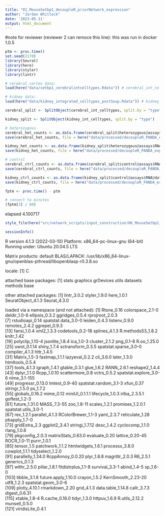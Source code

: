 ```yaml
---
title: "01_MouseSetbp1_decoupleR_priorNetwork_expression"
author: "Jordan Whitlock"
date: '2023-05-11'
output: html_document
---
```

#note for reviewer (reviewer 2 can remoce this line): this was run in docker 1.0.5

```r
ptm <- proc.time()
set.seed(2178)
library(Seurat)
library(here)
library(styler)
library(lintr)
```

```r
# cerebral cortex data:
load(here("data/setbp1_cerebralintcelltypes.Rdata")) # cerebral_int_celltypes

# kidney data:
load(here("data/kidney_integrated_celltypes_postSoup.Rdata")) # kidney_int_celltypes
```

```r
cerebral_split <- SplitObject(cerebral_int_celltypes, split.by = "type")

kidney_split <- SplitObject(kidney_int_celltypes, split.by = "type")
```

```r
# heterozygous
cerebral_het_counts <- as.data.frame(cerebral_split$heterozygous@assays$RNA@data)
save(cerebral_het_counts, file = here("data/processed/decoupleR_PANDA_expression_inputs/cerebral_het.Rdata"))

kidney_het_counts <- as.data.frame(kidney_split$heterozygous@assays$RNA@data)
save(kidney_het_counts, file = here("data/processed/decoupleR_PANDA_expression_inputs/kidney_het.Rdata"))

# control
cerebral_ctrl_counts <- as.data.frame(cerebral_split$control@assays$RNA@data)
save(cerebral_ctrl_counts, file = here("data/processed/decoupleR_PANDA_expression_inputs/cerebral_ctrl.Rdata"))

kidney_ctrl_counts <- as.data.frame(kidney_split$control@assays$RNA@data)
save(kidney_ctrl_counts, file = here("data/processed/decoupleR_PANDA_expression_inputs/kidney_ctrl.Rdata"))
```

```r
fptm <- proc.time() - ptm

# convert to minutes
(fptm[3] / 60)
```
elapsed
4.100717

```r
style_file(here("src/network_scripts/input_construction/06_MouseSetbp1_decoupleR_priorNetwork_expression.Rmd"))
```


```r
sessionInfo()
```

R version 4.1.3 (2022-03-10)
Platform: x86_64-pc-linux-gnu (64-bit)
Running under: Ubuntu 20.04.5 LTS

Matrix products: default
BLAS/LAPACK: /usr/lib/x86_64-linux-gnu/openblas-pthread/libopenblasp-r0.3.8.so

locale:
[1] C

attached base packages:
[1] stats     graphics  grDevices utils     datasets  methods   base     

other attached packages:
[1] lintr_3.0.2        styler_1.9.0       here_1.0.1         SeuratObject_4.1.3 Seurat_4.3.0      

loaded via a namespace (and not attached):
  [1] Rtsne_0.16             colorspace_2.1-0       deldir_1.0-6           ellipsis_0.3.2         ggridges_0.5.4         rprojroot_2.0.3       
  [7] rstudioapi_0.14        spatstat.data_3.0-0    leiden_0.4.3           listenv_0.9.0          remotes_2.4.2          ggrepel_0.9.3         
 [13] fansi_1.0.4            xml2_1.3.3             codetools_0.2-18       splines_4.1.3          R.methodsS3_1.8.2      knitr_1.42            
 [19] polyclip_1.10-4        jsonlite_1.8.4         ica_1.0-3              cluster_2.1.2          png_0.1-8              R.oo_1.25.0           
 [25] uwot_0.1.14            shiny_1.7.4            sctransform_0.3.5      spatstat.sparse_3.0-0  compiler_4.1.3         httr_1.4.5            
 [31] Matrix_1.5-3           fastmap_1.1.1          lazyeval_0.2.2         cli_3.6.0              later_1.3.0            htmltools_0.5.4       
 [37] tools_4.1.3            igraph_1.4.1           gtable_0.3.1           glue_1.6.2             RANN_2.6.1             reshape2_1.4.4        
 [43] dplyr_1.1.0            Rcpp_1.0.10            scattermore_0.8        vctrs_0.5.2            spatstat.explore_3.0-6 nlme_3.1-155          
 [49] progressr_0.13.0       lmtest_0.9-40          spatstat.random_3.1-3  xfun_0.37              stringr_1.5.0          ps_1.7.2              
 [55] globals_0.16.2         mime_0.12              miniUI_0.1.1.1         lifecycle_1.0.3        irlba_2.3.5.1          goftest_1.2-3         
 [61] future_1.31.0          MASS_7.3-55            zoo_1.8-11             scales_1.2.1           promises_1.2.0.1       spatstat.utils_3.0-1  
 [67] rex_1.2.1              parallel_4.1.3         RColorBrewer_1.1-3     yaml_2.3.7             reticulate_1.28        pbapply_1.7-0         
 [73] gridExtra_2.3          ggplot2_3.4.1          stringi_1.7.12         desc_1.4.2             cyclocomp_1.1.0        rlang_1.0.6           
 [79] pkgconfig_2.0.3        matrixStats_0.63.0     evaluate_0.20          lattice_0.20-45        ROCR_1.0-11            purrr_1.0.1           
 [85] tensor_1.5             patchwork_1.1.2        htmlwidgets_1.6.1      processx_3.8.0         cowplot_1.1.1          tidyselect_1.2.0      
 [91] parallelly_1.34.0      RcppAnnoy_0.0.20       plyr_1.8.8             magrittr_2.0.3         R6_2.5.1               generics_0.1.3        
 [97] withr_2.5.0            pillar_1.8.1           fitdistrplus_1.1-8     survival_3.3-1         abind_1.4-5            sp_1.6-0              
[103] tibble_3.1.8           future.apply_1.10.0    crayon_1.5.2           KernSmooth_2.23-20     utf8_1.2.3             spatstat.geom_3.0-6   
[109] plotly_4.10.1          rmarkdown_2.20         grid_4.1.3             data.table_1.14.8      callr_3.7.3            digest_0.6.31         
[115] xtable_1.8-4           R.cache_0.16.0         tidyr_1.3.0            httpuv_1.6.9           R.utils_2.12.2         munsell_0.5.0         
[121] viridisLite_0.4.1     

